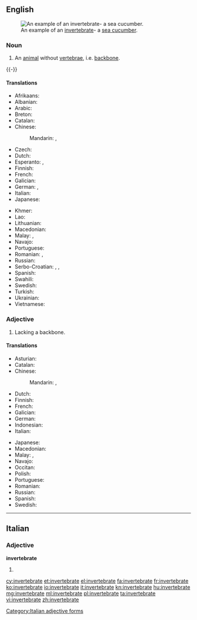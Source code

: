 ==English==
{{wikipedia}}
[[Image:Thelenota ananas.jpg|thumb|An example of an [[invertebrate]]- a [[sea cucumber]].]]

===Noun===
{{en-noun}}

# An [[animal]] without [[vertebra]]e, i.e. [[backbone]].
{{-}}

====Translations====
{{trans-top|animal without backbone}}
* Afrikaans: {{t|af|invertebraat}}
* Albanian: {{t|sq|invertebrore|m}}
* Arabic: {{t|ar|لا فقاري}}
* Breton: {{t-|br|divellkeineg|m}}
* Catalan: {{t-|ca|invertebrat|m}}
* Chinese:
*: Mandarin: {{t|cmn|無脊椎動物|sc=Hani}}, {{t|cmn|无脊椎动物|tr=wújǐzhuī dòngwù|sc=Hani}}
* Czech: {{t-|cs|bezobratlý|m}}
* Dutch: {{t-|nl|ongewervelde}}
* Esperanto: {{t-|eo|malvertebrulo}}, {{t-|eo|senvertebrulo}}
* Finnish: {{t-|fi|selkärangaton}}
* French: {{t+|fr|invertébré|m}}
* Galician: {{t-|gl|invertebrado|m}}
* German: {{t-|de|Invertebrat|n}}, {{t-|de|Wirbelloses|n}}
* Italian: {{t-|it|invertebrato|m}}
* Japanese: {{t+|ja|無脊椎動物|tr=むせきついどうぶつ, musekitsui dōbutsu|sc=Jpan}}
{{trans-mid}}
* Khmer: {{t-|km|សត្វឥតឆ្អឹងកង|tr=sat it che eng kong|sc=Khmr}}
* Lao: {{t|lo|ສັດບໍ່ມີກະດູກສັນຫລັງ|tr=sad bomi kaduk sanlang|sc=Laoo}}
* Lithuanian: {{t-|lt|bestuburis|m}}
* Macedonian: {{t-|mk|безрбетнички|m|tr=bezrbétnički}}
* Malay: {{t-|ms|haiwan invertebrat}}, {{t-|ms|invertebrat}}
* Navajo: {{tø|nv|chʼosh bíígháán ádaadinígíí}}
* Portuguese: {{t+|pt|invertebrado|m}}
* Romanian: {{t-|ro|nevertebrată|f}}, {{t+|ro|nevertebrat|m}}
* Russian: {{t+|ru|беспозвоночное|n|tr=bespozvonóčnoje}}
* Serbo-Croatian: {{t-|sh|beskičmenjak|m}}, {{t-|sh|beskičmen|m}}, {{t-|sh|beskralješnjak|m}}
* Spanish: {{t+|es|invertebrado|m}}
* Swahili: {{t|sw|wasouti}}
* Swedish: {{t+|sv|ryggradslöst djur|n}}
* Turkish: {{t+|tr|omurgasız}}
* Ukrainian: {{t|uk|безхребетна тварина|f|tr=bezkhrebetna tvaryna|sc=Cyrl}}
* Vietnamese: {{t|vi|người ốm yếu|sc=Laoo}}
{{trans-bottom}}

===Adjective===
{{en-adj}}

# Lacking a backbone.

====Translations====
{{trans-top|lacking backbone}}
* Asturian: {{t+|ast|invertebráu}}
* Catalan: {{t-|ca|invertebrat}}
* Chinese:
*: Mandarin: {{t|cmn|無脊椎|sc=Hani}}, {{t|cmn|无脊椎|tr=wújǐzhuī|sc=Hani}}
* Dutch: {{t-|nl|ongewerveld}}
* Finnish: {{t-|fi|selkärangaton}}
* French: {{t+|fr|invertébré}}
* Galician: {{t-|gl|invertebrado}}
* German: {{t-|de|wirbellos}}
* Indonesian: {{t+|id|invertebrata}}
* Italian: {{t-|it|invertebrato}}
{{trans-mid}}
* Japanese: {{t-|ja|無脊椎|tr=むせきつい, musekitsui|sc=Jpan}}
* Macedonian: {{t-|mk|безрбетник|m|tr=bez'rbetnik}}
* Malay: {{t-|ms|tidak bertulang belakang}}, {{t-|ms|invertebrat}}
* Navajo: {{tø|nv|bíígháán ádaadinígíí}}
* Occitan: {{t-|oc|invertebrat}}
* Polish: {{t-|pl|bezkręgowiec}}
* Portuguese: {{t+|pt|invertebrado}}
* Romanian: {{t+|ro|nevertebrat|m|n}}
* Russian: {{t+|ru|беспозвоночный|tr=bespozvonóčnyj}}
* Spanish: {{t+|es|invertebrado}}
* Swedish: {{t+|sv|ryggradslös}}
{{trans-bottom}}

----

==Italian==

===Adjective===
'''invertebrate''' {{f-p}}

# {{feminine of|invertebrato|lang=it}}

[[Category:Italian adjective forms]]

[[cy:invertebrate]]
[[et:invertebrate]]
[[el:invertebrate]]
[[fa:invertebrate]]
[[fr:invertebrate]]
[[ko:invertebrate]]
[[io:invertebrate]]
[[it:invertebrate]]
[[kn:invertebrate]]
[[hu:invertebrate]]
[[mg:invertebrate]]
[[ml:invertebrate]]
[[pl:invertebrate]]
[[ta:invertebrate]]
[[vi:invertebrate]]
[[zh:invertebrate]]